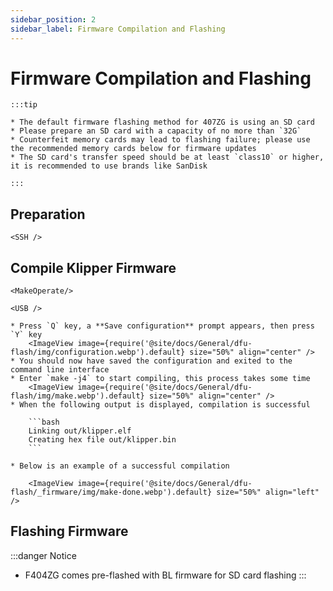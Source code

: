 ```yaml
---
sidebar_position: 2
sidebar_label: Firmware Compilation and Flashing
---
```









# Firmware Compilation and Flashing

    :::tip

    * The default firmware flashing method for 407ZG is using an SD card
    * Please prepare an SD card with a capacity of no more than `32G`
    * Counterfeit memory cards may lead to flashing failure; please use the recommended memory cards below for firmware updates
    * The SD card's transfer speed should be at least `class10` or higher, it is recommended to use brands like SanDisk

    :::



## Preparation

    <SSH />

## Compile Klipper Firmware

    <MakeOperate/>

    <USB />

    * Press `Q` key, a **Save configuration** prompt appears, then press `Y` key
        <ImageView image={require('@site/docs/General/dfu-flash/img/configuration.webp').default} size="50%" align="center" />
    * You should now have saved the configuration and exited to the command line interface
    * Enter `make -j4` to start compiling, this process takes some time
        <ImageView image={require('@site/docs/General/dfu-flash/img/make.webp').default} size="50%" align="center" />
    * When the following output is displayed, compilation is successful

        ```bash
        Linking out/klipper.elf
        Creating hex file out/klipper.bin
        ```

    * Below is an example of a successful compilation

        <ImageView image={require('@site/docs/General/dfu-flash/_firmware/img/make-done.webp').default} size="50%" align="left" />

## Flashing Firmware

:::danger Notice
* F404ZG comes pre-flashed with BL firmware for SD card flashing
:::

    <TF />